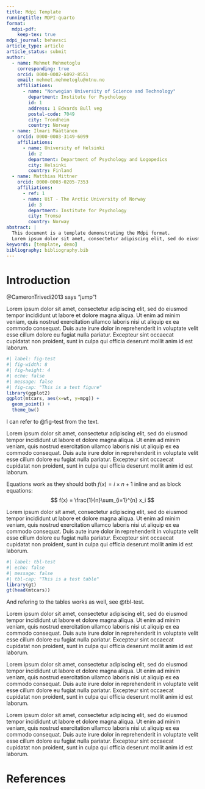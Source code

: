 ```yaml
---
title: Mdpi Template
runningtitle: MDPI-quarto
format:
  mdpi-pdf:
    keep-tex: true
mdpi_journal: behavsci
article_type: article
article_status: submit
author:
  - name: Mehmet Mehmetoglu
    corresponding: true
    orcid: 0000-0002-6092-8551
    email: mehmet.mehmetoglu@ntnu.no
    affiliations:
      - name: "Norwegian University of Science and Technology"
        department: Institute for Psychology
        id: 1
        address: 1 Edvards Bull veg
        postal-code: 7049
        city: Trondheim
        country: Norway
  - name: Ilmari Määttänen
    orcid: 0000-0003-3149-6099
    affiliations:
      - name: University of Helsinki
        id: 2
        department: Department of Psychology and Logopedics
        city: Helsinki
        country: Finland
  - name: Matthias Mittner
    orcid: 0000-0003-0205-7353
    affiliations:
      - ref: 1
      - name: UiT - The Arctic University of Norway
        id: 3
        department: Institute for Psychology
        city: Tromsø
        country: Norway
abstract: |
  This document is a template demonstrating the Mdpi format.
  Lorem ipsum dolor sit amet, consectetur adipiscing elit, sed do eiusmod tempor incididunt ut labore et dolore magna aliqua. Ut enim ad minim veniam, quis nostrud exercitation ullamco laboris nisi ut aliquip ex ea commodo consequat. Duis aute irure dolor in reprehenderit in voluptate velit esse cillum dolore eu fugiat nulla pariatur. Excepteur sint occaecat cupidatat non proident, sunt in culpa qui officia deserunt mollit anim id est laborum.
keywords: [template, demo]
bibliography: bibliography.bib  
---
```


# Introduction {#sec-intro}

@CameronTrivedi2013 says "jump"!

Lorem ipsum dolor sit amet, consectetur adipiscing elit, sed do eiusmod tempor incididunt ut labore et dolore magna aliqua. Ut enim ad minim veniam, quis nostrud exercitation ullamco laboris nisi ut aliquip ex ea commodo consequat. Duis aute irure dolor in reprehenderit in voluptate velit esse cillum dolore eu fugiat nulla pariatur. Excepteur sint occaecat cupidatat non proident, sunt in culpa qui officia deserunt mollit anim id est laborum.


```r
#| label: fig-test
#| fig-width: 8
#| fig-height: 4
#| echo: false
#| message: false
#| fig-cap: "This is a test figure"
library(ggplot2)
ggplot(mtcars, aes(x=wt, y=mpg)) + 
  geom_point() + 
  theme_bw()
```

I can refer to @fig-test from the text.

Lorem ipsum dolor sit amet, consectetur adipiscing elit, sed do eiusmod tempor incididunt ut labore et dolore magna aliqua. Ut enim ad minim veniam, quis nostrud exercitation ullamco laboris nisi ut aliquip ex ea commodo consequat. Duis aute irure dolor in reprehenderit in voluptate velit esse cillum dolore eu fugiat nulla pariatur. Excepteur sint occaecat cupidatat non proident, sunt in culpa qui officia deserunt mollit anim id est laborum.

Equations work as they should both $f(x) = i\times n + 1$ inline and as block equations:
$$
f(x) = \frac{1}{n}\sum_{i=1}^{n} x_i
$$

Lorem ipsum dolor sit amet, consectetur adipiscing elit, sed do eiusmod tempor incididunt ut labore et dolore magna aliqua. Ut enim ad minim veniam, quis nostrud exercitation ullamco laboris nisi ut aliquip ex ea commodo consequat. Duis aute irure dolor in reprehenderit in voluptate velit esse cillum dolore eu fugiat nulla pariatur. Excepteur sint occaecat cupidatat non proident, sunt in culpa qui officia deserunt mollit anim id est laborum.

```r
#| label: tbl-test
#| echo: false
#| message: false
#| tbl-cap: "This is a test table"
library(gt)
gt(head(mtcars))
```
And refering to the tables works as well, see @tbl-test.

Lorem ipsum dolor sit amet, consectetur adipiscing elit, sed do eiusmod tempor incididunt ut labore et dolore magna aliqua. Ut enim ad minim veniam, quis nostrud exercitation ullamco laboris nisi ut aliquip ex ea commodo consequat. Duis aute irure dolor in reprehenderit in voluptate velit esse cillum dolore eu fugiat nulla pariatur. Excepteur sint occaecat cupidatat non proident, sunt in culpa qui officia deserunt mollit anim id est laborum.


Lorem ipsum dolor sit amet, consectetur adipiscing elit, sed do eiusmod tempor incididunt ut labore et dolore magna aliqua. Ut enim ad minim veniam, quis nostrud exercitation ullamco laboris nisi ut aliquip ex ea commodo consequat. Duis aute irure dolor in reprehenderit in voluptate velit esse cillum dolore eu fugiat nulla pariatur. Excepteur sint occaecat cupidatat non proident, sunt in culpa qui officia deserunt mollit anim id est laborum.


Lorem ipsum dolor sit amet, consectetur adipiscing elit, sed do eiusmod tempor incididunt ut labore et dolore magna aliqua. Ut enim ad minim veniam, quis nostrud exercitation ullamco laboris nisi ut aliquip ex ea commodo consequat. Duis aute irure dolor in reprehenderit in voluptate velit esse cillum dolore eu fugiat nulla pariatur. Excepteur sint occaecat cupidatat non proident, sunt in culpa qui officia deserunt mollit anim id est laborum.

# References

::: {#refs}
:::

